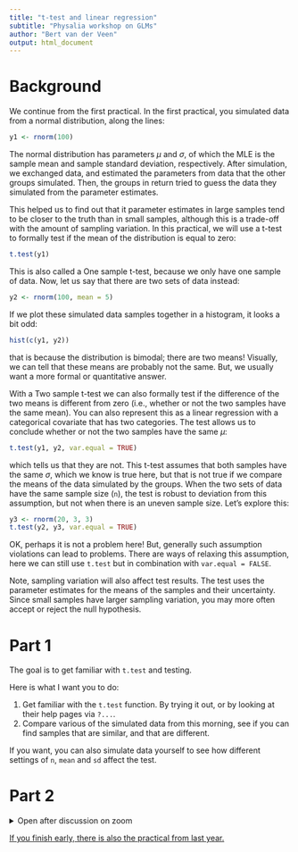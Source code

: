 ```yaml
---
title: "t-test and linear regression"
subtitle: "Physalia workshop on GLMs"
author: "Bert van der Veen"
output: html_document
---
```


# Background

We continue from the first practical. In the first practical, you simulated data from a normal distribution, along the lines:

```r
y1 <- rnorm(100)
```

The normal distribution has parameters $\mu$ and $\sigma$, of which the MLE is the sample mean and sample standard deviation, respectively. After simulation, we exchanged data, and estimated the parameters from data that the other groups simulated. Then, the groups in return tried to guess the data they simulated from the parameter estimates.

This helped us to find out that it parameter estimates in large samples tend to be closer to the truth than in small samples, although this is a trade-off with the amount of sampling variation. In this practical, we will use a t-test to formally test if the mean of the distribution is equal to zero:

```r
t.test(y1)
```

This is also called a One sample t-test, because we only have one sample of data. Now, let us say that there are two sets of data instead:

```r
y2 <- rnorm(100, mean = 5)
```

If we plot these simulated data samples together in a histogram, it looks a bit odd:

```r
hist(c(y1, y2))
```

that is because the distribution is bimodal; there are two means! Visually, we can tell that these means are probably not the same. But, we usually want a more formal or quantitative answer.

With a Two sample t-test we can also formally test if the difference of the two means is different from zero (i.e., whether or not the two samples have the same mean). You can also represent this as a linear regression with a categorical covariate that has two categories. The test allows us to conclude whether or not the two samples have the same $\mu$:

```r
t.test(y1, y2, var.equal = TRUE)
```

which tells us that they are not. This t-test assumes that both samples have the same $\sigma$, which we know is true here, but that is not true if we compare the means of the data simulated by the groups. When the two sets of data have the same sample size (`n`), the test is robust to deviation from this assumption, but not when there is an uneven sample size. Let's explore this:

```r
y3 <- rnorm(20, 3, 3)
t.test(y2, y3, var.equal = TRUE)
```
OK, perhaps it is not a problem here! But, generally such assumption violations can lead to problems. There are ways of relaxing this assumption, here we can still use `t.test` but in combination with `var.equal = FALSE`.

Note, sampling variation will also affect test results. The test uses the parameter estimates for the means of the samples and their uncertainty. Since small samples have larger sampling variation, you may more often accept or reject the null hypothesis.

# Part 1

The goal is to get familiar with `t.test` and testing.

Here is what I want you to do:

1. Get familiar with the `t.test` function. By trying it out, or by looking at their help pages via `?...`.
2. Compare various of the simulated data from this morning, see if you can find samples that are similar, and that are different.

If you want, you can also simulate data yourself to see how different settings of `n`, `mean` and `sd` affect the test.

# Part 2

<details><summary> Open after discussion on zoom</summary>

## Background

From the lecture we understand that the t-test and simple linear regression do very similar things (under the equal variance assumption). Now, we will use the `lm` function instead. For this we need to format the data a little:

```r
mydata <- data.frame(y=c(y1, y2), group = rep(c("one", "two"), c(length(y1), length(y2))))
```

the `c` function stands for "concatenate" and puts the two $y$ vectors together. The `rep` function repeats the character vector put inside it as many times as is indicated by its second argument; here the length of each vector. The result is a dataset with the two variables put together, and another variable called "group" which indicates if the value in a row belongs to the first or the second vector.

Then, we can use `lm` to fit a linear regression:

```r
reg <- lm(y ~ group, data = mydata)
summary(reg)
```

The intercept is the mean for the reference category (which is the one that comes first alphabetically): "one". The second coefficient is the difference in the group mean of the reference category and the second group.

Although we will look into model diagnostics tomorrow, we can plot the residuals from the model $\hat{error}$ against the prediction of the model ("fitted") to inspect if our equal variance assumption is violated:

```r
plot(reg, which = 1)
```

if the spread of the points in the two groups is different, the assumption is violated.

Here is what I want you to do:

I will provide you with a dataset that includes basic information on each group, the parameters they simulated from, the parameter estimates, and whether or not the group successfully identified their own simulated data.

1. Fit a linear regression with $y$ as the response variable and $identified$ as the predictor. Discuss the results in the group.
2. Use the `confint` function and examine the confidence intervals. How are they interpreted?
3. Go ahead and try including more than one predictor. We are going to consider multiple regression in more detail tomorrow.


</details>

[If you finish early, there is also the practical from last year.](https://htmlpreview.github.io/?https://github.com/BertvanderVeen/GLM-workshop/blob/main/Practicals/2024/2Practical.html)
